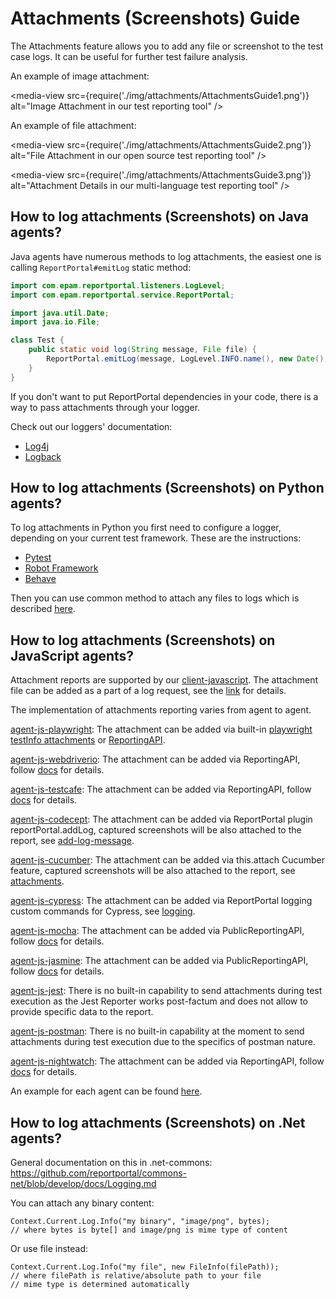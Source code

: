 # Attachments (Screenshots) Guide

The Attachments feature allows you to add any file or screenshot to the test case logs. It can be useful for further test failure analysis.

An example of image attachment:

<media-view src={require('./img/attachments/AttachmentsGuide1.png')} alt="Image Attachment in our test reporting tool" />

An example of file attachment:

<media-view src={require('./img/attachments/AttachmentsGuide2.png')} alt="File Attachment in our open source test reporting tool" />

<media-view src={require('./img/attachments/AttachmentsGuide3.png')} alt="Attachment Details in our multi-language test reporting tool" />

## How to log attachments (Screenshots) on Java agents?

Java agents have numerous methods to log attachments, the easiest one is calling `ReportPortal#emitLog` static method:

```java
import com.epam.reportportal.listeners.LogLevel;
import com.epam.reportportal.service.ReportPortal;

import java.util.Date;
import java.io.File;

class Test {
	public static void log(String message, File file) {
		ReportPortal.emitLog(message, LogLevel.INFO.name(), new Date(), file);
	}
}
```

If you don't want to put ReportPortal dependencies in your code, there is a way to pass attachments through your logger.

Check out our loggers' documentation:

* [Log4j](https://github.com/reportportal/logger-java-log4j#attaching-files-screenshots-videos-archives-reports-etc)
* [Logback](https://github.com/reportportal/logger-java-logback#attaching-files-screenshots-videos-archives-reports-etc)

## How to log attachments (Screenshots) on Python agents?

To log attachments in Python you first need to configure a logger, depending on your current test framework. These are the instructions: 

* [Pytest](https://github.com/reportportal/agent-python-pytest#examples)
* [Robot Framework](https://github.com/reportportal/agent-Python-RobotFramework#logging)
* [Behave](https://github.com/reportportal/agent-python-behave#logging)

Then you can use common method to attach any files to logs which is described [here](https://github.com/reportportal/client-Python#send-attachment-screenshots).

## How to log attachments (Screenshots) on JavaScript agents?

Attachment reports are supported by our [client-javascript](https://github.com/reportportal/client-javascript). The attachment file can be added as a part of a log request, see the [link](https://github.com/reportportal/client-javascript#sendlog) for details.

The implementation of attachments reporting varies from agent to agent.

[agent-js-playwright](https://github.com/reportportal/agent-js-playwright):
The attachment can be added via built-in [playwright testInfo attachments](https://playwright.dev/docs/api/class-testinfo#test-info-attachments) or [ReportingAPI](https://github.com/reportportal/agent-js-playwright#log).

[agent-js-webdriverio](https://github.com/reportportal/agent-js-webdriverio):
The attachment can be added via ReportingAPI, follow [docs](https://github.com/reportportal/agent-js-webdriverio#log) for details.

[agent-js-testcafe](https://github.com/reportportal/agent-js-testcafe):
The attachment can be added via ReportingAPI, follow [docs](https://github.com/reportportal/agent-js-testcafe#log) for details.

[agent-js-codecept](https://github.com/reportportal/agent-js-codecept):
The attachment can be added via ReportPortal plugin reportPortal.addLog, captured screenshots will be also attached to the report, see [add-log-message](https://github.com/reportportal/agent-js-codecept#add-log-message).

[agent-js-cucumber](https://github.com/reportportal/agent-js-cucumber):
The attachment can be added via this.attach Cucumber feature, captured screenshots will be also attached to the report, see [attachments](https://github.com/reportportal/agent-js-cucumber#attachments).

[agent-js-cypress](https://github.com/reportportal/agent-js-cypress):
The attachment can be added via ReportPortal logging custom commands for Cypress, see [logging](https://github.com/reportportal/agent-js-cypress#logging).

[agent-js-mocha](https://github.com/reportportal/agent-js-mocha):
The attachment can be added via PublicReportingAPI, follow [docs](https://github.com/reportportal/agent-js-mocha#report-logs-and-attachments) for details.

[agent-js-jasmine](https://github.com/reportportal/agent-js-jasmine):
The attachment can be added via PublicReportingAPI, follow [docs](https://github.com/reportportal/agent-js-jasmine#report-logs-and-attachments) for details.

[agent-js-jest](https://github.com/reportportal/agent-js-jest):
There is no built-in capability to send attachments during test execution as the Jest Reporter works post-factum and does not allow to provide specific data to the report.

[agent-js-postman](https://github.com/reportportal/agent-js-postman):
There is no built-in capability at the moment to send attachments during test execution due to the specifics of postman nature.

[agent-js-nightwatch](https://github.com/reportportal/agent-js-nightwatch):
The attachment can be added via ReportingAPI, follow [docs](https://github.com/reportportal/agent-js-nightwatch#log) for details.

An example for each agent can be found [here](https://github.com/reportportal/examples-js). 

## How to log attachments (Screenshots) on .Net agents?

General documentation on this in .net-commons: https://github.com/reportportal/commons-net/blob/develop/docs/Logging.md

You can attach any binary content:

```
Context.Current.Log.Info("my binary", "image/png", bytes);
// where bytes is byte[] and image/png is mime type of content
```

Or use file instead:

```
Context.Current.Log.Info("my file", new FileInfo(filePath));
// where filePath is relative/absolute path to your file
// mime type is determined automatically 
```

